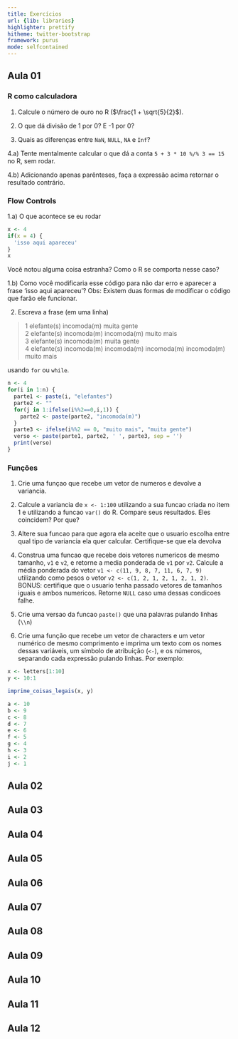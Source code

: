 ```yaml
---
title: Exercícios
url: {lib: libraries}
highlighter: prettify
hitheme: twitter-bootstrap
framework: purus
mode: selfcontained
---
```


## Aula 01

### R como calculadora

1. Calcule o número de ouro no R ($\frac{1 + \sqrt{5}{2}$).

2. O que dá divisão de 1 por 0? E -1 por 0? 

3. Quais as diferenças entre `NaN`, `NULL`, `NA` e `Inf`? 

4.a) Tente mentalmente calcular o que dá a conta `5 + 3 * 10 %/% 3 == 15` no R, sem rodar.

4.b) Adicionando apenas parênteses, faça a expressão acima retornar o resultado contrário. 

### Flow Controls

1.a) O que acontece se eu rodar

```r
x <- 4
if(x = 4) {
  'isso aqui apareceu'
}
x
```

Você notou alguma coisa estranha? Como o R se comporta nesse caso?

1.b) Como você modificaria esse código para não dar erro e aparecer a frase 'isso aqui apareceu'?
Obs: Existem duas formas de modificar o código que farão ele funcionar.

2. Escreva a frase (em uma linha)

> 1 elefante(s) incomoda(m) muita gente  
> 2 elefante(s) incomoda(m) incomoda(m) muito mais  
> 3 elefante(s) incomoda(m) muita gente  
> 4 elefante(s) incomoda(m) incomoda(m) incomoda(m) incomoda(m) muito mais  

usando `for` ou `while`.

```r
n <- 4
for(i in 1:n) {
  parte1 <- paste(i, "elefantes")
  parte2 <- ""
  for(j in 1:ifelse(i%%2==0,i,1)) {
    parte2 <- paste(parte2, "incomoda(m)")
  }
  parte3 <- ifelse(i%%2 == 0, "muito mais", "muita gente")
  verso <- paste(parte1, parte2, ' ', parte3, sep = '')
  print(verso)
}
```

### Funções

1. Crie uma funçao que recebe um vetor de numeros e devolve a variancia.

2. Calcule a variancia de `x <- 1:100` utilizando a sua funcao criada no item 1 e utilizando a funcao `var()` do R. Compare seus resultados. Eles coincidem? Por que?

3. Altere sua funcao para que agora ela aceite que o usuario escolha entre qual tipo de variancia ela quer calcular. Certifique-se que ela devolva 

4. Construa uma funcao que recebe dois vetores numericos de mesmo tamanho, `v1` e `v2`, e retorne a media ponderada de `v1` por `v2`. Calcule a média ponderada do vetor `v1 <- c(11, 9, 8, 7, 11, 6, 7, 9)` utilizando como pesos o vetor `v2 <- c(1, 2, 1, 2, 1, 2, 1, 2)`. BONUS: certifique que o usuario tenha passado vetores de tamanhos iguais e ambos numericos. Retorne `NULL` caso uma dessas condicoes falhe.  

5. Crie uma versao da funcao `paste()` que una palavras pulando linhas (`\\n`)


6. Crie uma função que recebe um vetor de characters e um vetor numérico de mesmo comprimento e imprima um texto com os nomes dessas variáveis, um símbolo de atribuição (`<-`), e os números, separando cada expressão pulando linhas. Por exemplo:

```r
x <- letters[1:10]
y <- 10:1

imprime_coisas_legais(x, y)
```

```r
a <- 10
b <- 9
c <- 8
d <- 7
e <- 6
f <- 5
g <- 4
h <- 3
i <- 2
j <- 1
```

## Aula 02

## Aula 03

## Aula 04

## Aula 05

## Aula 06

## Aula 07

## Aula 08

## Aula 09

## Aula 10

## Aula 11

## Aula 12

